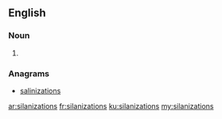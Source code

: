 ==English==

===Noun===
{{head|en}}

# {{plural of|silanization}}

===Anagrams===
* [[salinizations#English|salinizations]]

[[ar:silanizations]]
[[fr:silanizations]]
[[ku:silanizations]]
[[my:silanizations]]